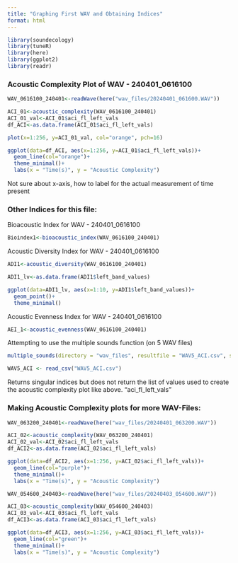 ```yaml
---
title: "Graphing First WAV and Obtaining Indices"
format: html
---
```

```r
library(soundecology)
library(tuneR)
library(here)
library(ggplot2)
library(readr)
```

### Acoustic Complexity Plot of WAV - 240401_0616100
```r
WAV_0616100_240401<-readWave(here("wav_files/20240401_061600.WAV"))

ACI_01<-acoustic_complexity(WAV_0616100_240401)
ACI_01_val<-ACI_01$aci_fl_left_vals
df_ACI<-as.data.frame(ACI_01$aci_fl_left_vals)

plot(x=1:256, y=ACI_01_val, col="orange", pch=16)

ggplot(data=df_ACI, aes(x=1:256, y=ACI_01$aci_fl_left_vals))+
  geom_line(col="orange")+
  theme_minimal()+
  labs(x = "Time(s)", y = "Acoustic Complexity")

```
Not sure about x-axis, how to label for the actual measurement of time present

### Other Indices for this file: 

Bioacoustic Index for WAV - 240401_0616100
```r
Bioindex1<-bioacoustic_index(WAV_0616100_240401)
```

Acoustic Diversity Index for WAV - 240401_0616100
```r
ADI1<-acoustic_diversity(WAV_0616100_240401)

ADI1_lv<-as.data.frame(ADI1$left_band_values)

ggplot(data=ADI1_lv, aes(x=1:10, y=ADI1$left_band_values))+
  geom_point()+
  theme_minimal()
```

Acoustic Evenness Index for WAV - 240401_0616100
```r
AEI_1<-acoustic_evenness(WAV_0616100_240401)
```

Attempting to use the multiple sounds function (on 5 WAV files)

```r
multiple_sounds(directory = "wav_files", resultfile = "WAV5_ACI.csv", soundindex = "acoustic_complexity", no_cores="max")
```

```r
WAV5_ACI <- read_csv("WAV5_ACI.csv")
```

Returns singular indices but does not return the list of values used to create the acoustic complexity plot like above. "aci_fl_left_vals"

### Making Acoustic Complexity plots for more WAV-Files:

```r
WAV_063200_240401<-readWave(here("wav_files/20240401_063200.WAV"))

ACI_02<-acoustic_complexity(WAV_063200_240401)
ACI_02_val<-ACI_02$aci_fl_left_vals
df_ACI2<-as.data.frame(ACI_02$aci_fl_left_vals)

ggplot(data=df_ACI2, aes(x=1:256, y=ACI_02$aci_fl_left_vals))+
  geom_line(col="purple")+
  theme_minimal()+
  labs(x = "Time(s)", y = "Acoustic Complexity")
```

```r
WAV_054600_240403<-readWave(here("wav_files/20240403_054600.WAV"))

ACI_03<-acoustic_complexity(WAV_054600_240403)
ACI_03_val<-ACI_03$aci_fl_left_vals
df_ACI3<-as.data.frame(ACI_03$aci_fl_left_vals)

ggplot(data=df_ACI3, aes(x=1:256, y=ACI_03$aci_fl_left_vals))+
  geom_line(col="green")+
  theme_minimal()+
  labs(x = "Time(s)", y = "Acoustic Complexity")
```




